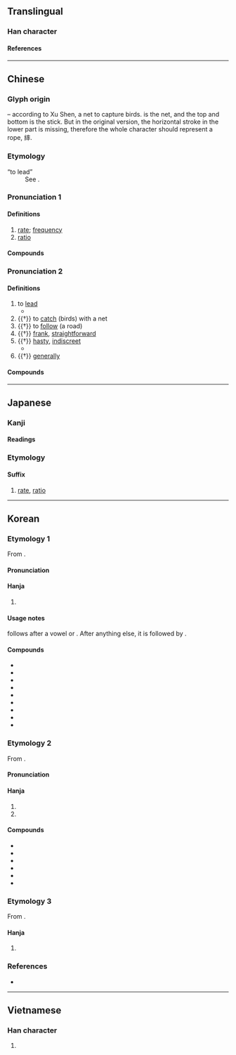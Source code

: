 {{also|卒}}
{{character info}}
{{character info|0xF961}}
{{character info|0xF9DB}}
==Translingual==

===Han character===
{{Han char|rn=95|rad=玄|as=06|sn=11|four=00403|canj=YIOJ|ids=⿱⿻玄⿱丷八十,⿳亠⿲冫幺⿱丿丶十}}

====References====
{{Han ref|kx=0725.050|dkj=20817|dj=1135.040|hdz=10289.030|uh=7387|ud=29575|bh=B276|bd=45686}}
{{Han ref|uh=F961}}
{{Han ref|uh=F9DB}}

----

==Chinese==
{{zh-forms|ss=⿱力十|alt=卛-ancient}}

===Glyph origin===
{{Han etym}}
{{liushu|p}} – according to Xu Shen, a net to capture birds. {{lang|zh|冫幺冫}}is the net, and the top and bottom is the stick. But in the original version, the horizontal stroke in the lower part is missing, therefore the whole character should represent a rope, 繂.

===Etymology===
; “to lead”
: See {{zh-l|*帥}}.

===Pronunciation 1===
{{zh-pron
|m=lǜ
|c=leot6,leot6-2
|md=lŭk
|mn=lu̍t
|mn-t=lug8
|w=5liq
|oc=2,2
|cat=n
}}

====Definitions====
{{zh-hanzi}}

# [[rate]]; [[frequency]]
# [[ratio]]

====Compounds====
{{zh-der|命中率|功率表|存活率|再犯率|出生率|定率|中心匯率|乖離率|使用率|功率|倍率|守備率|建蔽率|公用費率|安全率|名目利率|年增率|實質利率|單一稅率|得票率|匯率|低利率|年利率|固定匯率|功率比|低頻率|功率因數|圓周率|失業率|外匯匯率|利率政策|兌換率|協定稅率|彀率|利率|工率|周率|扣繳率|獲利率|收視率|特高頻率|比率|成長率|打擊率|普及率|掛牌匯率|牌告利率|或然率|犯罪率|稅率|效率|放大率|空屋率|浮動匯率|百分率|機械效率|拆款利率|發病率|死亡率|曲率|流動比率|率更|概率|發生率|月利率|機率預報|機率|驅蟲效率|關稅率|行車速率|錄取率|變動匯率|速率|離婚率|行政效率|電功率|自然率|頻率|零稅率|離心率|累進稅率|自由稅率|重貼現率|速動比率|貼現率|費率|自然利率|能率}}

===Pronunciation 2===
{{zh-pron
|m=shuài,shuò
|c=seot1
|md=sáuk
|mn=sut/xm,zz:sòe/soài
|mn_note=sut/sòe - literary; soài - vernacular (俗)
|mn-t=zug4/sug4
|w=4seq
|mc=y
|oc=1+3+4,1+3
|cat=v
}}

====Definitions====
{{zh-hanzi}}

# to [[lead]]
#* {{zh-x|辛 大怒，躍 馬 橫 刀，只 率{shuài} 數 騎 突-入 敵營 生擒 叛 將。|Xin burst into anger, galloped ahead with sword drawn, broke into the enemy camp '''leading''' but several mounted soldiers, and captured the general who had defected alive.|ref='''2000''', {{w|Liang Heng}}, “Slapping All Over the Banister”}}
# {{†}} to [[catch]] (birds) with a net
# {{†}} to [[follow]] (a road)
# {{†}} [[frank]], [[straightforward]]
# {{†}} [[hasty]], [[indiscreet]]
#* {{zh-x|^子路 率{shuài} 爾 而 對 曰：“千 乘 之 國……”|Zilu '''hastily and lightly''' replied: "Suppose the case of a State of ten thousand chariots..."|ref=Analects}}
# {{†}} [[generally]]

====Compounds====
{{zh-der|fold=1|兜率天宮|兜率天|坦率|大率|兜率宮|率真|率爾成章|率土宅心|整躬率物|率皆|率率|正身率下|率由舊章|率土同慶|率以為常|率然|率直|率爾|百獸率舞|率同|率先|督率|真率|相率|率馬以驥|勗率|疏率|率師|率領|率隊|率由舊則|率獸食人|率爾操觚|率性|率土歸心|率土之濱|渠率|直率|普天率土|草率|草率將事|親率|草率收兵|躬先表率|輕率|粗率|鳩率|統率|表率}}

----

==Japanese==
{{ja-kanji forms|pic2=U7387-kyu.svg|c=y}}

===Kanji===
{{ja-kanji|grade=5|rs=玄06}}

====Readings====
{{ja-readings
|goon=しゅち, すい, そち, りち
|kanon=すい, そつ, りつ
|kun=ひき-いる, おおむ-ね, わりあい-
}}

===Etymology===
{{ja-kanjitab|りつ|yomi=on}}

====Suffix====
{{ja-pos|suffix|りつ}}

# [[rate]], [[ratio]]

----

==Korean==

===Etymology 1===
From {{der|ko|ltc|-}} {{ltc-l|率|tr=lwit}}.

{{collapse|
* {{hanja-dongguk|류ᇙ〮|lyúlq}}
|Historical readings
|bg=#FFFFFF}}

====Pronunciation====
{{ko-hanja-pron|률|율}}

====Hanja====
{{ko-hanja-search}}
{{ko-hanja|비율|률||율}}

# {{hanja form of|[[률]]/[[율]]|[[rate]], [[ratio]]}}

====Usage notes====
{{ko-l|율}} follows after a vowel or {{ko-l|ㄴ}}. After anything else, it is followed by {{ko-l|률}}.

====Compounds====
{{der-top3|Compounds}}
* {{ko-l|능률|能率}}
* {{ko-l|효율|效率}}
* {{ko-l|세율|稅率}}
* {{ko-l|배율|倍率}}
* {{ko-l|이율|利率}}
* {{ko-l|확률|[[probability]]|確率}}
* {{ko-l|환율|[[exchange rate]]|換率}}
* {{ko-l|비율|[[ratio]]|比率}}
* {{ko-l|원주율|圓周率}}
{{der-bottom}}

===Etymology 2===
From {{der|ko|ltc|-}} {{ltc-l|率|id=2}}.

{{collapse|
* {{hanja-dongguk|소ᇙ〮|swólq}}
* {{hanja-sinjeung|솔|swol|hun=ᄃᆞ릴 솔}}
|Historical readings
|bg=#FFFFFF}}

====Pronunciation====
{{ko-hanja-pron|솔}}

====Hanja====
{{ko-hanja|거느리다|거느릴|솔}}

# {{hanja form of|솔|to [[lead]]}}
# {{hanja form of|솔|[[frank]]; [[straightforward]]}}

====Compounds====
{{der-top3|Compounds}}
* {{ko-l|경솔|輕率}}
* {{ko-l|진솔|眞率}}
* {{ko-l|통솔|[[command]]; [[lead]]|統率}}
* {{ko-l|인솔|[[leading]]; [[guiding]]|引率}}
* {{ko-l|솔직|[[directness]]; [[frankness]]|率直}}
* {{ko-l|솔선|率先}}
{{der-bottom}}

===Etymology 3===
From {{der|ko|ltc|-}} {{ltc-l|率|id=1}}.

====Hanja====
{{ko-hanja|우두머리|수}}

# {{alt form|ko|帥||{{hanja form of|수|[[commander]]}}}}

===References===
* {{R:hanjadoc|7272}}

----

==Vietnamese==

===Han character===
{{vi-readings|reading=chuốt, sót, suất, suốt, sút, thoắt|rs=玄06}}

# {{rfdef|vi|sort=玄06}}